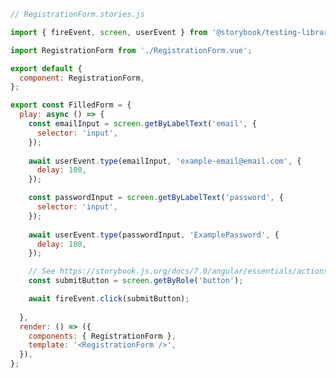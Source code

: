 ```js
// RegistrationForm.stories.js

import { fireEvent, screen, userEvent } from '@storybook/testing-library';

import RegistrationForm from './RegistrationForm.vue';

export default {
  component: RegistrationForm,
};

export const FilledForm = {
  play: async () => {
    const emailInput = screen.getByLabelText('email', {
      selector: 'input',
    });
   
    await userEvent.type(emailInput, 'example-email@email.com', {
      delay: 100,
    });

    const passwordInput = screen.getByLabelText('password', {
      selector: 'input',
    });
    
    await userEvent.type(passwordInput, 'ExamplePassword', {
      delay: 100,
    });

    // See https://storybook.js.org/docs/7.0/angular/essentials/actions#automatically-matching-args to learn how to setup logging in the Actions panel
    const submitButton = screen.getByRole('button');

    await fireEvent.click(submitButton);
    
  },
  render: () => ({
    components: { RegistrationForm },
    template: '<RegistrationForm />',
  }),
};
```